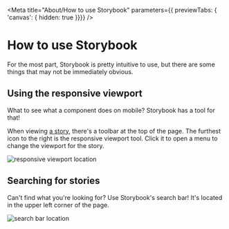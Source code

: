 
<Meta title="About/How to use Storybook" parameters={{ previewTabs: { 'canvas': { hidden: true }}}} />

# How to use Storybook
For the most part, Storybook is pretty intuitive to use, but there are some
things that may not be immediately obvious.

## Using the responsive viewport
What to see what a component does on mobile? Storybook has a tool for that!

When viewing [a
story](https://storybook.js.org/docs/react/get-started/whats-a-story), there's a
toolbar at the top of the page. The furthest icon to the right is the responsive
viewport tool. Click it to open a menu to change the viewport for the story.

<img src={viewportImage} alt="responsive viewport location" />

## Searching for stories
Can't find what you're looking for? Use Storybook's search bar! It's located in
the upper left corner of the page.

<img src={searchBarImage} alt="search bar location" />
